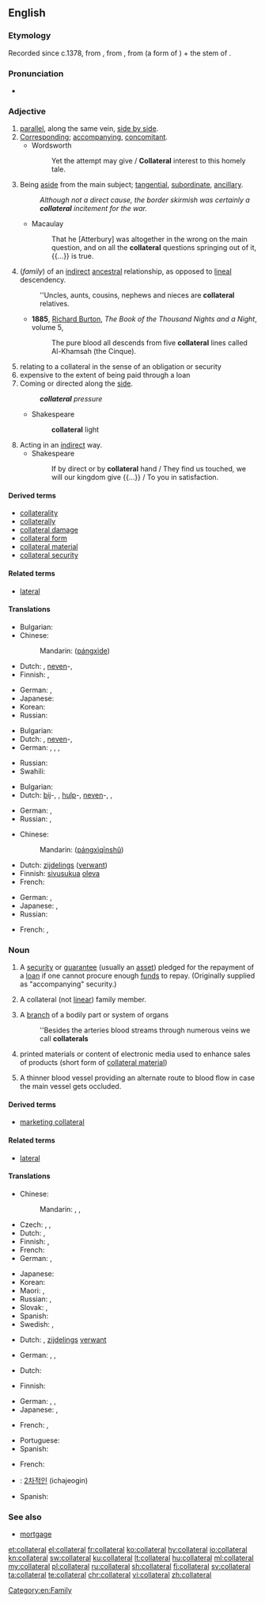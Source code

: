 ==English==

===Etymology===
Recorded since c.1378, from {{etyl|fro|en}}, from {{etyl|ML.|en}} {{term|collateralis|collaterālis|lang=la}}, from {{etyl|la|en}} {{term|col-||together with|lang=la}} (a form of {{term|con-|lang=la}}) + the stem of {{term|latus||side|lang=la}}.

===Pronunciation===
* {{IPA|/kəˈlætəɹəl/|lang=en}}

===Adjective===
{{en-adj|-}}

# [[parallel]], along the same vein, [[side by side]].
# [[corresponding|Corresponding]]; [[accompanying]], [[concomitant]].
#* Wordsworth
#*: Yet the attempt may give / '''Collateral''' interest to this homely tale.
# Being [[aside]] from the main subject; [[tangential]], [[subordinate]], [[ancillary]].
#: ''Although not a direct cause, the border skirmish was certainly a '''collateral''' incitement for the war.''
#* Macaulay
#*: That he [Atterbury] was altogether in the wrong on the main question, and on all the '''collateral''' questions springing out of it, {{...}} is true.
# (''family'') of an [[indirect]] [[ancestral]] relationship, as opposed to [[lineal]] descendency.
#: ''Uncles, aunts, cousins, nephews and nieces are '''collateral''' relatives.
#* '''1885''', [[w:Richard Francis Burton|Richard Burton]], ''The Book of the Thousand Nights and a Night'', volume 5,
#*: The pure blood all descends from five '''collateral''' lines called Al-Khamsah (the Cinque).
# relating to a collateral in the sense of an obligation or security
# expensive to the extent of being paid through a loan
# Coming or directed along the [[side]].
#: '''''collateral''' pressure''
#* Shakespeare
#*: '''collateral''' light
# Acting in an [[indirect]] way.
#* Shakespeare
#*: If by direct or by '''collateral''' hand / They find us touched, we will our kingdom give {{...}} / To you in satisfaction.

====Derived terms====
* [[collaterality]]
* [[collaterally]]
* [[collateral damage]]
* [[collateral form]]
* [[collateral material]]
* [[collateral security]]

====Related terms====
* [[lateral]]

====Translations====
{{trans-top|parallel, along the same vein}}
* Bulgarian: {{t+|bg|успореден}}
* Chinese:
*: Mandarin: {{zh-ts|[[旁系]]的|[[旁系]]的}} ([[páng]][[xì]][[de]])
* Dutch: {{t|nl|collateraal}}, [[neven]]-, {{t+|nl|zijdelings}}
* Finnish: {{t+|fi|rinnakkainen}}, {{t|fi|rinnakkais-}}
{{trans-mid}}
* German: {{t|de|nebeneinanderliegend}}, {{t+|de|benachbart}}
* Japanese: {{t|ja|傍系の|tr=bōkei no}}
* Korean: {{t|ko|평행한|tr=pyeonghaenghan}}
* Russian: {{t+|ru|боковой|tr=bokovój|sc=Cyrl}}
{{trans-bottom}}

{{trans-top|accompanying, concomitant}}
* Bulgarian: {{t+|bg|съпътствуващ}}
* Dutch: {{t|nl|collateraal}}, [[neven]]-, {{t+|nl|begeleidend}}
* German: {{t|de|Neben-}}, {{t+|de|Bei-}}, {{t|de|begleitend}}, {{t|de|Begleit-}}
{{trans-mid}}
* Russian: {{t+|ru|сопутствующий|tr=sopútstvujuščij}}
* Swahili: {{t+|sw|dhamana}}
{{trans-bottom}}

{{trans-top|aside from the main subject; tangential, subordinate, ancillary}}
* Bulgarian: {{t+|bg|косвен}}
* Dutch: [[bij]]-, {{t+|nl|bijkomstig}}, [[hulp]]-, [[neven]]-, {{t+|nl|subsidiair}}, {{t+|nl|zijdelings}}
{{trans-mid}}
* German: {{t|de|hinzukommend}}, {{t+|de|Bei-}}
* Russian: {{t+|ru|побочный|tr=pobóčnyj|sc=Cyrl}}, {{t+|ru|косвенный|tr=kósvennyj|sc=Cyrl}}
{{trans-bottom}}

{{trans-top|of an indirect, not linear ancestral family relationship}}
* Chinese:
*: Mandarin: {{zh-ts|[[旁系]][[親屬]]|[[旁系]][[亲属]]}} ([[páng]][[xì]][[qīn]][[shǔ]])
* Dutch: [[zijdelings]] ([[verwant]])
* Finnish: [[sivusuku]]a [[oleva]]
* French: {{t+|fr|collatéral}}
{{trans-mid}}
* German: {{t+|de|entfernt}}, {{t+|de|weitläufig}}
* Japanese: {{t|ja|傍系親族の|tr=bōkei-shinzoku no}}, {{t|ja|傍系縁者の|tr=bōkei-enja no}}
* Russian: {{t+|ru|боковой|tr=bokovój}}
{{trans-bottom}}

{{checktrans-top}}
* French: {{t+|fr|collatéral}}, {{t+|fr|indirecte}}
{{trans-bottom}}

===Noun===
{{wikipedia}}
{{en-noun}}

# A [[security]] or [[guarantee]] (usually an [[asset]]) pledged for the repayment of a [[loan]] if one cannot procure enough [[fund]]s to repay. (Originally supplied as "accompanying" security.)
# {{context|now|_|rare|lang=en}} A collateral (not [[linear]]) family member.
# A [[branch]] of a bodily part or system of organs
#: ''Besides the arteries blood streams through numerous veins we call '''collaterals'''
# {{context|marketing|lang=en}} printed materials or content of electronic media used to enhance sales of products (short form of [[collateral material]])
# A thinner blood vessel providing an alternate route to blood flow in case the main vessel gets occluded.

====Derived terms====
* [[marketing collateral]]

====Related terms====
* [[lateral]]

====Translations====
{{trans-top|security or guarantee}}
* Chinese:
*: Mandarin: {{t|cmn|擔保|sc=Hani}}, {{t+|cmn|担保|tr=dānbǎo|sc=Hani}}, {{t+|cmn|抵押品|tr=dǐyāpǐn|sc=Hani}}
* Czech: {{t|cs|kolaterál|m}}, {{t|cs|zajištění|n}}, {{t|cs|zástava|f}}
* Dutch: {{t|nl|onderpand|n}}, {{t+|nl|pand|n}}
* Finnish: {{t+|fi|pantti}}, {{t+|fi|vakuus}}
* French: {{t+|fr|collatéral|m}}
* German: {{t+|de|Sicherheit|f}}, {{t+|de|Pfand|m}}
{{trans-mid}}
* Japanese: {{t+|ja|担保|tr=たんぽ, tanpo|sc=Jpan}}
* Korean: {{t+|ko|담보물|sc=Kore}}
* Maori: {{t|mi|punga}}, {{t|mi|moni punga}}
* Russian: {{t+|ru|поручительство|n|tr=poručítelʹstvo|sc=Cyrl}}, {{t+|ru|залог|m|tr=zalóg|sc=Cyrl}}
* Slovak: {{t|sk|záloha|f}}, {{t|sk|zástava|f}}
* Spanish: {{t+|es|prenda|f}}
* Swedish: {{t+|sv|pant}}, {{t+|sv|säkerhet|c}}
{{trans-bottom}}

{{trans-top|collateral relative}}
* Dutch: {{t|nl|nevenverwant|m}}, [[zijdelings]] [[verwant]] {{g|m}}
{{trans-mid}}
* German: {{t|de|entfernter Verwandter|m}}, {{t|de|entfernte Verwandte|f}}, {{t|de|weitläufige Verwandtschaft|f}}
{{trans-bottom}}

{{trans-top|branch of a bodily part}}
* Dutch: {{t|nl|vertakking}}
{{trans-mid}}
{{trans-bottom}}

{{trans-top|printed materials to enhance sales}}
* Finnish: {{t+|fi|vakuus}}
{{trans-mid}}
* German: {{t|de|Werbematerial|n}}, {{t|de|Marketing-Material|n}}, {{t|de|Begleitmaterial}}
* Japanese: {{t+|ja|パンフレット|tr=panfuretto}}, {{t|ja|カタログ|tr=katarogu}}
{{trans-bottom}}

{{trans-top| thinner blood vessel}}
* French: {{t+|fr|collatéral}}, {{t+|fr|collatérale}}
{{trans-mid}}
* Portuguese: {{t|pt|colateral}}
* Spanish: {{t|es|colateral}}
{{trans-bottom}}

{{checktrans-top}}
* French: {{t-check|fr|nantissement|m}}
{{trans-mid}}
* {{ttbc|ko}}: [[2차적인]] (ichajeogin)
* Spanish: {{t-check|es|aval}}
{{trans-bottom}}

===See also===
* [[mortgage]]

[[Category:en:Family]]

[[et:collateral]]
[[el:collateral]]
[[fr:collateral]]
[[ko:collateral]]
[[hy:collateral]]
[[io:collateral]]
[[kn:collateral]]
[[sw:collateral]]
[[ku:collateral]]
[[lt:collateral]]
[[hu:collateral]]
[[ml:collateral]]
[[my:collateral]]
[[pl:collateral]]
[[ru:collateral]]
[[sh:collateral]]
[[fi:collateral]]
[[sv:collateral]]
[[ta:collateral]]
[[te:collateral]]
[[chr:collateral]]
[[vi:collateral]]
[[zh:collateral]]